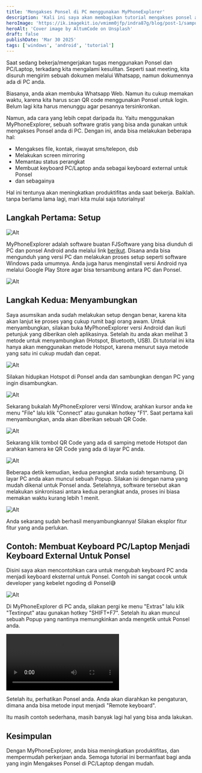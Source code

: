 ```yaml
---
title: 'Mengakses Ponsel di PC menggunakan MyPhoneExplorer'
description: 'Kali ini saya akan membagikan tutorial mengakses ponsel anda di PC/Laptop.'
heroImage: 'https://ik.imagekit.io/vmimm0jfp/indra87g/blog/post-1/sampul.webp'
heroAlt: 'Cover image by AltumCode on Unsplash'
draft: false
publishDate: 'Mar 30 2025'
tags: ['windows', 'android', 'tutorial']
---
```


Saat sedang bekerja/mengerjakan tugas menggunakan Ponsel dan PC/Laptop,
terkadang kita mengalami kesulitan. Seperti saat meeting, kita disuruh mengirim 
sebuah dokumen melalui Whatsapp, namun dokumennya ada di PC anda. 

Biasanya, anda akan membuka Whatsapp Web. Namun itu cukup memakan waktu, karena kita harus scan QR code
menggunakan Ponsel untuk login. Belum lagi kita harus menunggu agar pesannya tersinkronkan.

Namun, ada cara yang lebih cepat daripada itu. Yaitu menggunakan MyPhoneExplorer, sebuah
software gratis yang bisa anda gunakan untuk mengakses Ponsel anda di PC. Dengan ini, anda bisa
melakukan beberapa hal:
- Mengakses file, kontak, riwayat sms/telepon, dsb
- Melakukan screen mirroring
- Memantau status perangkat
- Membuat keyboard PC/Laptop anda sebagai keyboard external untuk Ponsel
- dan sebagainya

Hal ini tentunya akan meningkatkan produktifitas anda saat bekerja.
Baiklah. tanpa berlama lama lagi, mari kita mulai saja tutorialnya!

## Langkah Pertama: Setup

![Alt](https://ik.imagekit.io/vmimm0jfp/indra87g/blog/post-1/gambar1.webp)

MyPhoneExplorer adalah software buatan FJSoftware yang bisa diunduh di PC dan ponsel Android anda 
melalui link [berikut](https://www.fjsoft.at/en/). Disana anda bisa mengunduh yang versi PC dan
melakukan proses setup seperti software Windows pada umumnya. Anda juga harus menginstall versi
Android nya melalui Google Play Store agar bisa tersambung antara PC dan Ponsel.

![Alt](https://ik.imagekit.io/vmimm0jfp/indra87g/blog/post-1/gambar2.webp)

## Langkah Kedua: Menyambungkan

Saya asumsikan anda sudah melakukan setup dengan benar, karena kita akan lanjut ke
proses yang cukup rumit bagi orang awam. Untuk menyambungkan, silakan buka MyPhoneExplorer versi Android
dan ikuti petunjuk yang diberikan oleh aplikasinya. Setelah itu anda akan melihat 3 metode untuk
menyambungkan (Hotspot, Bluetooth, USB). Di tutorial ini kita hanya akan menggunakan metode Hotspot, karena
menurut saya metode yang satu ini cukup mudah dan cepat.

![Alt](https://ik.imagekit.io/vmimm0jfp/indra87g/blog/post-1/gambar3.webp)

Silakan hidupkan Hotspot di Ponsel anda dan sambungkan dengan PC yang ingin disambungkan.

![Alt](https://ik.imagekit.io/vmimm0jfp/indra87g/blog/post-1/gambar4.webp)

Sekarang bukalah MyPhoneExplorer versi Window, arahkan kursor anda ke menu "File" lalu klik
"Connect" atau gunakan hotkey "F1". Saat pertama kali menyambungkan, anda akan diberikan sebuah QR Code.

![Alt](https://ik.imagekit.io/vmimm0jfp/indra87g/blog/post-1/gambar5.webp)

Sekarang klik tombol QR Code yang ada di samping metode Hotspot dan arahkan kamera ke QR Code yang ada di layar
PC anda.

![Alt](https://ik.imagekit.io/vmimm0jfp/indra87g/blog/post-1/gambar6.webp)

Beberapa detik kemudian, kedua perangkat anda sudah tersambung. Di layar PC anda akan muncul sebuah Popup.
Silakan isi dengan nama yang mudah dikenal untuk Ponsel anda. Setelahnya, software tersebut akan melakukan
sinkronisasi antara kedua perangkat anda, proses ini biasa memakan waktu kurang lebih 1 menit.

![Alt](https://ik.imagekit.io/vmimm0jfp/indra87g/blog/post-1/gambar7.webp)

Anda sekarang sudah berhasil menyambungkannya! Silakan eksplor fitur fitur yang anda perlukan.

## Contoh: Membuat Keyboard PC/Laptop Menjadi Keyboard External Untuk Ponsel

Disini saya akan mencontohkan cara untuk mengubah keyboard PC anda menjadi keyboard eksternal untuk
Ponsel. Contoh ini sangat cocok untuk developer yang kebelet ngoding di Ponsel😅

![Alt](https://ik.imagekit.io/vmimm0jfp/indra87g/blog/post-1/gambar8.webp)

Di MyPhoneExplorer di PC anda, silakan pergi ke menu "Extras" lalu klik "Textinput" atau gunakan
hotkey "SHIFT+F7". Setelah itu akan muncul sebuah Popup yang nantinya memungkinkan anda mengetik untuk 
Ponsel anda.

![Alt](https://ik.imagekit.io/vmimm0jfp/indra87g/blog/post-1/video1.mp4)

Setelah itu, perhatikan Ponsel anda. Anda akan diarahkan ke pengaturan, dimana anda bisa metode input menjadi
"Remote keyboard".

Itu masih contoh sederhana, masih banyak lagi hal yang bisa anda lakukan.

## Kesimpulan

Dengan MyPhoneExplorer, anda bisa meningkatkan produktifitas, dan mempermudah perkerjaan anda.
Semoga tutorial ini bermanfaat bagi anda yang ingin Mengakses Ponsel di PC/Laptop dengan mudah.